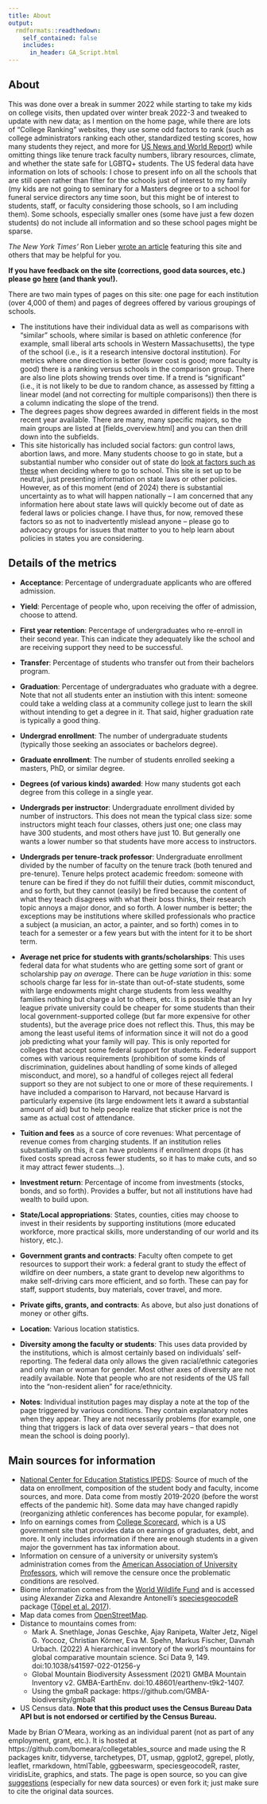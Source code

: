 ```yaml
---
title: About
output:
  rmdformats::readthedown:
    self_contained: false
    includes:
      in_header: GA_Script.html
---
```


## About

This was done over a break in summer 2022 while starting to take my kids on college visits, then updated over winter break 2022-3 and tweaked to update with new data; as I mention on the home page, while there are lots of "College Ranking" websites, they use some odd factors to rank (such as college administrators ranking each other, standardized testing scores, how many students they reject, and more for [US News and World Report](https://www.usnews.com/education/best-colleges/articles/ranking-criteria-and-weights)) while omitting things like tenure track faculty numbers, library resources, climate, and whether the state safe for LGBTQ+ students. The US federal data have information on lots of schools: I chose to present info on all the schools that are still open rather than filter for the schools just of interest to my family (my kids are not going to seminary for a Masters degree or to a school for funeral service directors any time soon, but this might be of interest to students, staff, or faculty considering those schools, so I am including them). Some schools, especially smaller ones (some have just a few dozen students) do not include all information and so these school pages might be sparse.

*The New York Times'* Ron Lieber <a href='https://www.nytimes.com/2023/04/15/your-money/college-cost-data-tools.html?unlocked_article_code=hN2IwBdFONp5CmgbxhKM-HVUid0P2EEoomfIcGniJ6EcogeoxOwoimKabx7gynOb0f6-QxIpIELuqqT35rk-nLmDMZMDAljFtcY-YQBvNGWVgLCKOj7omvSxUjcQbXnG4B8H67gTFWQA8USo6Y3Xs5RWuXjQ8Chp2WchftGv-k9oTf7m0nPvki2JmPoQiawOquJTtiwFG9lxEX5-vSzJIvBPu5Gl_-jhW5wisUpTZCQWfzr9Ar56ix7q2rQ2B4qqyQxpPWqow2gJ_D0eF5c4PhAzh-QksTofGv9rUG0SJmgnDhUkCcF361B0kpugBjccqwqYBuaTbSFMqBowPacjapogDFA&giftCopy=1_CurrentCopy&smid=url-share'>wrote an article</a> featuring this site and others that may be helpful for you.

**If you have feedback on the site (corrections, good data sources, etc.) please go [here](https://forms.gle/C9D7WXaMDVrTm3Z3A) (and thank you!).**

There are two main types of pages on this site: one page for each institution (over 4,000 of them) and pages of degrees offered by various groupings of schools.

* The institutions have their individual data as well as comparisons with "similar" schools, where similar is based on athletic conference (for example, small liberal arts schools in Western Massachusetts), the type of the school (i.e., is it a research intensive doctoral institution). For metrics where one direction is better (lower cost is good; more faculty is good) there is a ranking versus schools in the comparison group. There are also line plots showing trends over time. If a trend is "significant" (i.e., it is not likely to be due to random chance, as assessed by fitting a linear model (and not correcting for multiple comparisons)) then there is a column indicating the slope of the trend.
* The degrees pages show degrees awarded in different fields in the most recent year available. There are many, many specific majors, so the main groups are listed at [fields_overview.html] and you can then drill down into the subfields. 
* This site historically has included social factors: gun control laws, abortion laws, and more. Many students choose to go in state, but a substantial number who consider out of state do [look at factors such as these](https://www.insidehighered.com/news/government/politics-elections/2024/10/14/survey-finds-students-base-college-decisions-state) when deciding where to go to school. This site is set up to be neutral, just presenting information on state laws or other policies. However, as of this moment (end of 2024) there is substantial uncertainty as to what will happen nationally -- I am concerned that any information here about state laws will quickly become out of date as federal laws or policies change. I have thus, for now, removed these factors so as not to inadvertently mislead anyone -- please go to advocacy groups for issues that matter to you to help learn about policies in states you are considering.


## Details of the metrics

* **Acceptance**: Percentage of undergraduate applicants who are offered admission.
* **Yield**: Percentage of people who, upon receiving the offer of admission, choose to attend.
* **First year retention**: Percentage of undergraduates who re-enroll in their second year. This can indicate they adequately like the school and are receiving support they need to be successful.
* **Transfer**: Percentage of students who transfer out from their bachelors program.
* **Graduation**: Percentage of undergraduates who graduate with a degree. Note that not all students enter an instiution with this intent: someone could take a welding class at a community college just to learn the skill without intending to get a degree in it. That said, higher graduation rate is typically a good thing.
* **Undergrad enrollment**: The number of undergraduate students (typically those seeking an associates or bachelors degree).
* **Graduate enrollment**: The number of students enrolled seeking a masters, PhD, or similar degree.


* **Degrees (of various kinds) awarded**: How many students got each degree from this college in a single year.
* **Undergrads per instructor**: Undergraduate enrollment divided by number of instructors. This does not mean the typical class size: some instructors might teach four classes, others just one; one class may have 300 students, and most others have just 10. But generally one wants a lower number so that students have more access to instructors.
* **Undergrads per tenure-track professor**: Undergraduate enrollment divided by the number of faculty on the tenure track (both tenured and pre-tenure). Tenure helps protect academic freedom: someone with tenure can be fired if they do not fulfill their duties, commit misconduct, and so forth, but they cannot (easily) be fired because the content of what they teach disagrees with what their boss thinks, their research topic annoys a major donor, and so forth. A lower number is better; the exceptions may be institutions where skilled professionals who practice a subject (a musician, an actor, a painter, and so forth) comes in to teach for a semester or a few years but with the intent for it to be short term.


* **Average net price for students with grants/scholarships**: This uses federal data for what students who are getting some sort of grant or scholarship pay *on average*. There can be *huge variation* in this: some schools charge far less for in-state than out-of-state students, some with large endowments might charge students from less wealthy families nothing but charge a lot to others, etc. It is possible that an Ivy league private university could be cheaper for some students than their local government-supported college (but far more expensive for other students), but the average price does not reflect this. Thus, this may be among the least useful items of information since it will not do a good job predicting what your family will pay. This is only reported for colleges that accept some federal support for students. Federal support comes with various requirements (prohibition of some kinds of discrimination, guidelines about handling of some kinds of alleged misconduct, and more), so a handful of colleges reject all federal support so they are not subject to one or more of these requirements. I have included a comparison to Harvard, not because Harvard is particularly expensive (its large endowment lets it award a substantial amount of aid) but to help people realize that sticker price is not the same as actual cost of attendance.


* **Tuition and fees** as a source of core revenues: What percentage of revenue comes from charging students. If an institution relies substantially on this, it can have problems if enrollment drops (it has fixed costs spread across fewer students, so it has to make cuts, and so it may attract fewer students...).
* **Investment return**: Percentage of income from investments (stocks, bonds, and so forth). Provides a buffer, but not all institutions have had wealth to build upon.
* **State/Local appropriations**: States, counties, cities may choose to invest in their residents by supporting institutions (more educated workforce, more practical skills, more understanding of our world and its history, etc.). 
* **Government grants and contracts**: Faculty often compete to get resources to support their work: a federal grant to study the effect of wildfire on deer numbers, a state grant to develop new algorithms to make self-driving cars more efficient, and so forth. These can pay for staff, support students, buy materials, cover travel, and more.
* **Private gifts, grants, and contracts**: As above, but also just donations of money or other gifts.


* **Location**: Various location statistics. 


* **Diversity among the faculty or students**: This uses data provided by the institutions, which is almost certainly based on individuals' self-reporting. The federal data only allows the given racial/ethnic categories and only man or woman for gender. Most other axes of diversity are not readily available. Note that people who are not residents of the US fall into the "non-resident alien" for race/ethnicity. 


* **Notes**: Individual institution pages may display a note at the top of the page triggered by various conditions. They contain explanatory notes when they appear. They are not necessarily problems (for example, one thing that triggers is lack of data over several years -- that does not mean the school is doing poorly).
 
## Main sources for information

* [National Center for Education Statistics IPEDS](https://nces.ed.gov/ipeds/use-the-data): Source of much of the data on enrollment, composition of the student body and faculty, income sources, and more. Data come from mostly 2019-2020 (before the worst effects of the pandemic hit). Some data may have changed rapidly (reorganizing athletic conferences has become popular, for example).
* Info on earnings comes from [College Scorecard](https://collegescorecard.ed.gov/data/), which is a US government site that provides data on earnings of graduates, debt, and more. It only includes information if there are enough students in a given major the government has tax information about.
* Information on censure of a university or university system's administration comes from the [American Association of University Professors](https://www.aaup.org/), which will remove the censure once the problematic conditions are resolved.
* Biome information comes from the [World Wildlife Fund](http://omap.africanmarineatlas.org/BIOSPHERE/data/note_areas_sp/Ecoregions_Ecosystems/WWF_Ecoregions/WWFecoregions.htm) and is accessed using Alexander Zizka and Alexandre Antonelli's [speciesgeocodeR](https://github.com/azizka/speciesgeocodeR) package ([Töpel et al. 2017](https://academic.oup.com/sysbio/article/66/2/145/2670075)).
* Map data comes from [OpenStreetMap](https://www.openstreetmap.org/).
* Distance to mountains comes from:
    - Mark A. Snethlage, Jonas Geschke, Ajay Ranipeta, Walter Jetz, Nigel G. Yoccoz, Christian Körner, Eva M. Spehn, Markus Fischer, Davnah Urbach. (2022) A hierarchical inventory of the world’s mountains for global comparative mountain science. Sci Data 9, 149. doi:10.1038/s41597-022-01256-y
    - Global Mountain Biodiversity Assessment (2021) GMBA Mountain Inventory v2. GMBA-EarthEnv. doi:10.48601/earthenv-t9k2-1407.
    - Using the gmbaR package: https://github.com/GMBA-biodiversity/gmbaR
* US Census data. **Note that this product uses the Census Bureau Data API but is not endorsed or certified by the Census Bureau.**


Made by Brian O'Meara, working as an individual parent (not as part of any employment, grant, etc.). It is hosted at https://github.com/bomeara/collegetables_source and made using the R packages knitr, tidyverse, tarchetypes, DT, usmap, ggplot2, ggrepel, plotly, leaflet, rmarkdown, htmlTable, ggbeeswarm, speciesgeocodeR, raster, viridisLite, graphics, and stats. The page is open source, so you can give [suggestions](https://forms.gle/C9D7WXaMDVrTm3Z3A) (especially for new data sources) or even fork it; just make sure to cite the original data sources. 